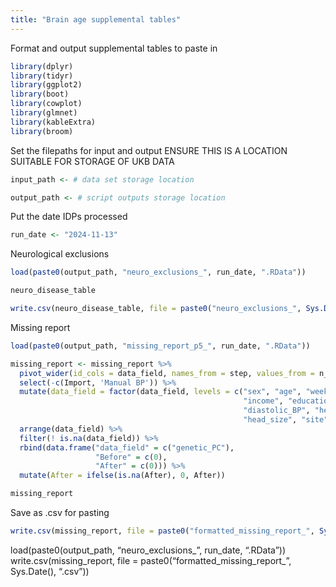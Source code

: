 ```yaml
---
title: "Brain age supplemental tables"
---
```


Format and output supplemental tables to paste in


```r

library(dplyr)
library(tidyr)
library(ggplot2)
library(boot)
library(cowplot)
library(glmnet)
library(kableExtra)
library(broom)

```

Set the filepaths for input and output
ENSURE THIS IS A LOCATION SUITABLE FOR STORAGE OF UKB DATA
```r

input_path <- # data set storage location

output_path <- # script outputs storage location

```

Put the date IDPs processed
```r

run_date <- "2024-11-13" 

```

Neurological exclusions
```r

load(paste0(output_path, "neuro_exclusions_", run_date, ".RData"))

```


```r

neuro_disease_table

```


```r

write.csv(neuro_disease_table, file = paste0("neuro_exclusions_", Sys.Date(), ".csv"))

```




Missing report

```r


load(paste0(output_path, "missing_report_p5_", run_date, ".RData"))


```

```r

missing_report <- missing_report %>%
  pivot_wider(id_cols = data_field, names_from = step, values_from = n_missing) %>%
  select(-c(Import, 'Manual BP')) %>%
  mutate(data_field = factor(data_field, levels = c("sex", "age", "week_drinks", "pack_years",
                                                    "income", "education_years", "BMI", "diabetes", "systolic_BP",
                                                    "diastolic_BP", "health_rating", "longstanding",
                                                    "head_size", "site", "date", "rfMRI_motion", "genetic_PC"))) %>%
  arrange(data_field) %>%
  filter(! is.na(data_field)) %>%
  rbind(data.frame("data_field" = c("genetic_PC"),
                   "Before" = c(0),
                   "After" = c(0))) %>%
  mutate(After = ifelse(is.na(After), 0, After))

missing_report

```

Save as .csv for pasting
```r

write.csv(missing_report, file = paste0("formatted_missing_report_", Sys.Date(), ".csv"))

```







load(paste0(output_path, "neuro_exclusions_", run_date, ".RData"))
write.csv(missing_report, file = paste0("formatted_missing_report_", Sys.Date(), ".csv"))





